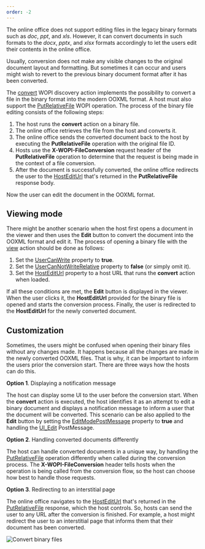```yaml
---
order: -2
---
```

The online office does not support editing files in the legacy binary formats such as *doc*, *ppt*, and *xls*. However, it can convert documents in such formats to the *docx*, *pptx*, and *xlsx* formats accordingly to let the users edit their contents in the online office.

Usually, conversion does not make any visible changes to the original document layout and formatting. But sometimes it can occur and users might wish to revert to the previous binary document format after it has been converted.

The [convert](/editors/wopi/discovery#convert) WOPI discovery action implements the possibility to convert a file in the binary format into the modern OOXML format. A host must also support the [PutRelativeFile](/editors/wopi/restapi/putrelativefile) WOPI operation. The process of the binary file editing consists of the following steps:

1. The host runs the **convert** action on a binary file.
2. The online office retrieves the file from the host and converts it.
3. The online office sends the converted document back to the host by executing the **PutRelativeFile** operation with the original file ID.
4. Hosts use the **X-WOPI-FileConversion** request header of the **PutRelativeFile** operation to determine that the request is being made in the context of a file conversion.
5. After the document is successfully converted, the online office redirects the user to the [HostEditUrl](/editors/wopi/restapi/checkfileinfo#HostEditUrl) that's returned in the **PutRelativeFile** response body.

Now the user can edit the document in the OOXML format.

## Viewing mode

There might be another scenario when the host first opens a document in the viewer and then uses the **Edit** button to convert the document into the OOXML format and edit it. The process of opening a binary file with the [view](/editors/wopi/discovery#view) action should be done as follows:

1. Set the [UserCanWrite](/editors/wopi/restapi/checkfileinfo#UserCanWrite) property to **true**.
2. Set the [UserCanNotWriteRelative](/editors/wopi/restapi/checkfileinfo#UserCanNotWriteRelative) property to **false** (or simply omit it).
3. Set the [HostEditUrl](/editors/wopi/restapi/checkfileinfo#HostEditUrl) property to a host URL that runs the **convert** action when loaded.

If all these conditions are met, the **Edit** button is displayed in the viewer. When the user clicks it, the **HostEditUrl** provided for the binary file is opened and starts the conversion process. Finally, the user is redirected to the **HostEditUrl** for the newly converted document.

## Customization

Sometimes, the users might be confused when opening their binary files without any changes made. It happens because all the changes are made in the newly converted OOXML files. That is why, it can be important to inform the users prior the conversion start. There are three ways how the hosts can do this.

**Option 1**. Displaying a notification message

The host can display some UI to the user before the conversion start. When the **convert** action is executed, the host identifies it as an attempt to edit a binary document and displays a notification message to inform a user that the document will be converted. This scenario can be also applied to the **Edit** button by setting the [EditModePostMessage](/editors/wopi/restapi/checkfileinfo#EditModePostMessage) property to **true** and handling the [UI\_Edit](/editors/wopi/postmessage#UI_Edit) PostMessage.

**Option 2**. Handling converted documents differently

The host can handle converted documents in a unique way, by handling the [PutRelativeFile](/editors/wopi/restapi/putrelativefile) operation differently when called during the conversion process. The **X-WOPI-FileConversion** header tells hosts when the operation is being called from the conversion flow, so the host can choose how best to handle those requests.

**Option 3**. Redirecting to an interstitial page

The online office navigates to the [HostEditUrl](/editors/wopi/restapi/checkfileinfo#HostEditUrl) that's returned in the [PutRelativeFile](/editors/wopi/restapi/putrelativefile) response, which the host controls. So, hosts can send the user to any URL after the conversion is finished. For example, a host might redirect the user to an interstitial page that informs them that their document has been converted.

![Convert binary files](/content/img/editor/convert-binary-files.jpg)
